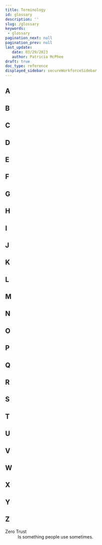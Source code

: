 ```yaml
---
title: Terminology
id: glossary
description: ''
slug: /glossary
keywords: 
 - glossary
pagination_next: null
pagination_prev: null
last_update: 
   date: 03/29/2023
   author: Patricia McPhee
draft: true
doc_type: reference
displayed_sidebar: secureWorkforceSidebar
---
```



## A 

## B 

## C 

## D  

## E  

## F 

## G

## H 

## I

## J

## K

## L

## M

## N 

## O

## P

## Q

## R

## S

## T

## U

## V

## W

## X

## Y


## Z  

<dl>
  <dt>Zero Trust</dt>
  <dd>Is something people use sometimes.</dd>

</dl>